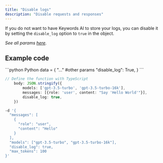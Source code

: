 ```yaml
---
title: "Disable logs"
description: "Disable requests and responses"
---
```


If you do not want to have Keywords AI to store your logs, you can disable it by setting the `disable_log` option to `true` in the object.

_See all params [here](/api-endpoints/proxy-endpoints/chat-completions)._

## Example code
<CodeGroup>
```python Python
    data = {
        "..." #other params
        "disable_log": True,
    }
```

```TypeScript TypeScript
// Define the function with TypeScript
    body: JSON.stringify({
        models: ['gpt-3.5-turbo', 'gpt-3.5-turbo-16k'],
        messages: [{role: 'user', content: "Say 'Hello World'"}],
        disable_log: true,
    })
```

```bash cURL
-d '{
  "messages": [
    {
      "role": "user",
      "content": "Hello"
    }
  ],
  "models": ["gpt-3.5-turbo", "gpt-3.5-turbo-16k"],
  "disable_log": true,
  "max_tokens": 100
}'
```

</CodeGroup>